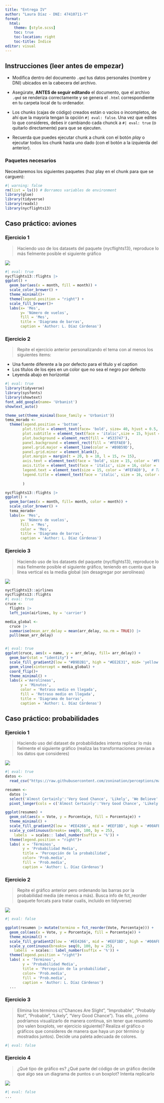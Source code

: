 ```yaml
---
title: "Entrega IV"
author: "Laura Díaz - DNI: 47410711-Y"
format:
  html:
    theme: [style.scss]
    toc: true
    toc-location: right
    toc-title: Índice
editor: visual
---
```


## Instrucciones (leer antes de empezar)

-   Modifica dentro del documento `.qmd` tus datos personales (nombre y DNI) ubicados en la cabecera del archivo.

-   Asegúrate, **ANTES de seguir editando** el documento, que el archivo `.qmd` se renderiza correctamente y se genera el `.html` correspondiente en tu carpeta local de tu ordenador.

-   Los chunks (cajas de código) creados están o vacíos o incompletos, de ahí que la mayoría tengan la opción `#| eval: false`. Una vez que edites lo que consideres, debes ir cambiando cada chunck a `#| eval: true` (o quitarlo directamente) para que se ejecuten.

-   Recuerda que puedes ejecutar chunk a chunk con el botón *play* o ejecutar todos los chunk hasta uno dado (con el botón a la izquierda del anterior).

### Paquetes necesarios

Necesitaremos los siguientes paquetes (haz play en el chunk para que se carguen):

```r
#| warning: false
rm(list = ls()) # Borramos variables de environment
library(glue)
library(tidyverse)
library(readxl)
library(nycflights13)
```

## Caso práctico: aviones

### Ejercicio 1

> Haciendo uso de los datasets del paquete {nycflights13}, reproduce lo más fielmente posible el siguiente gráfico

![](./fig1.jpg)

```r
#| eval: true
nycflights13::flights |> 
ggplot() + 
  geom_bar(aes(x = month, fill = month)) +
  scale_color_brewer() +
  theme_minimal()+
  theme(legend.position = "right") +
  scale_fill_brewer()+
  labs(x= 'Mes', 
       y= 'Número de vuelos', 
       fill = 'Mes',
       title = 'Diagrama de barras',
       caption = 'Author: L. Díaz Cárdenas')
```

### Ejercicio 2

> Repite el ejercicio anterior personalizando el tema con al menos los siguientes items:

-   Una fuente diferente a la por defecto para el título y el caption
-   Los títulos de los ejes en un color que no sea el negro por defecto
-   Leyenda abajo en horizontal

```r
#| eval: true
library(tidyverse)
library(sysfonts)
library(showtext)
font_add_google(name= 'Urbanist')
showtext_auto()

theme_set(theme_minimal(base_family = 'Urbanist'))
tema_morado <-
  theme(legend.position = 'bottom',
        plot.title = element_text(face= 'bold', size= 40, hjust = 0.5, margin = margin(t = 5, b= 20), color = '#FEFAE0'),
        plot.subtitle = element_text(face = 'italic',size = 15, hjust = 0.5, margin = margin(b = 10), color = '#FEFAE0'),
        plot.background = element_rect(fill = '#533747'),
        panel.background = element_rect(fill = '#FEFAE0'),
        panel.grid.major = element_line(color = '#B9B59D'),
        panel.grid.minor = element_blank(),
        plot.margin = margin(t = 20, b = 10, l = 15, r= 15),
        axis.text = element_text(face = 'bold', size = 15, color = '#FEFAE0'),  # Tamaño del texto de los ejes
        axis.title = element_text(face = 'italic', size = 16, color = '#FEFAE0'),  # Tamaño del texto de los títulos de ejes
        legend.text = element_text(size = 15, color = '#FEFAE0'),  # Tamaño del texto de la leyenda
        legend.title = element_text(face = 'italic', size = 16, color = '#FEFAE0')
        
        )

nycflights13::flights |> 
ggplot() + 
  geom_bar(aes(x = month, fill= month, color = month)) +
  scale_color_brewer() +
  tema_morado+
  labs(x= 'Mes', 
       y= 'Número de vuelos', 
       fill = 'Mes',
       color = 'Mes',
       title = 'Diagrama de barras',
       caption = 'Author: L. Díaz Cárdenas')
```

### Ejercicio 3

> Haciendo uso de los datasets del paquete {nycflights13}, reproduce lo más fielmente posible el siguiente gráfico, teniendo en cuenta que la línea vertical es la media global (sin desagregar por aerolíneas)

![](./fig2.jpg)

```r

nycflights13::airlines
nycflights13::flights
#| eval: true
cruce <- 
  flights |> 
  left_join(airlines, by = 'carrier') 

media_global <- 
  cruce |> 
  summarise(mean_arr_delay = mean(arr_delay, na.rm = TRUE)) |> 
  pull(mean_arr_delay)


#| eval: true
ggplot(cruce, aes(x = name, y = arr_delay, fill= arr_delay)) + 
  geom_bar(stat = "identity") +
  scale_fill_gradient2(low = "#B9D2B1", high = "#EE2E31", mid= 'yellow') +
  geom_vline(xintercept = media_global) +
  coord_flip()+
  theme_minimal() +
  labs(x ='Aerolíneas',
       y = 'Minutos',
       color = 'Retraso medio en llegada',
       fill = 'Retraso medio en llegada',
       title = 'Diagrama de barras',
       caption = 'Author: L. Díaz Cárdenas')
```

## Caso práctico: probabilidades

### Ejercicio 1

> Haciendo uso del dataset de probabilidades intenta replicar lo más fielmente el siguiente gráfico (realiza las transformaciones previas a los datos que consideres)

![](./fig3.jpg)

```r
#| eval: true
datos <-
  read_csv("https://raw.githubusercontent.com/zonination/perceptions/master/probly.csv")

resumen <-
  datos |> 
  select('Almost Certainly':'Very Good Chance', 'Likely', 'We Believe': 'We Doubt', 'Unlikely':'Probably Not', 'Almost No Chance': 'Highly Unlikely') |> 
  pivot_longer(cols = c('Almost Certainly':'Very Good Chance', 'Likely', 'We Believe': 'We Doubt', 'Unlikely':'Probably Not', 'Almost No Chance': 'Highly Unlikely'), names_to = "Vote", values_to = "Porcentaje")

ggplot(resumen) +
  geom_col(aes(x = Vote, y = Porcentaje, fill = Porcentaje)) +
  theme_minimal() +
  scale_fill_gradient2(low = '#EE4266', mid = '#EEF1BD', high = '#00AFB5')+
  scale_y_continuous(breaks= seq(0, 100, by = 25),
    labels  = scales:: label_number(suffix = '%')) +
  theme(legend.position = "right")+
  labs( x = 'Términos', 
        y = 'Probabilidad Media', 
        title = 'Percepción de la probabilidad',
        color= 'Prob.media',
        fill = 'Prob.media',
        caption = 'Author: L. Díaz Cárdenas')
```

### Ejercicio 2

> Repite el gráfico anterior pero ordenando las barras por la probabilidad media (de menos a más). Busca info de fct_reorder (paquete forcats para tratar cualis, incluido en tidyverse)

![](./fig4.jpg)

```r
#| eval: false

ggplot(resumen |> mutate(termino = fct_reorder(Vote, Porcentaje))) +
  geom_col(aes(x = Vote, y = Porcentaje, fill = Porcentaje)) +
  theme_minimal() +
  scale_fill_gradient2(low = '#EE4266', mid = '#EEF1BD', high = '#00AFB5')+
  scale_y_continuous(breaks= seq(0, 100, by = 25),
    labels  = scales:: label_number(suffix = '%')) +
  theme(legend.position = "right")+
  labs( x = 'Términos', 
        y = 'Probabilidad Media', 
        title = 'Percepción de la probabilidad',
        color= 'Prob.media',
        fill = 'Prob.media',
        caption = 'Author: L. Díaz Cárdenas')
  ...
```

### Ejercicio 3

> Elimina los términos c("Chances Are Slight", "Improbable", "Probably Not", "Probable", "Likely", "Very Good Chance"). Tras ello, ¿cómo podríamos visualizarlo de manera continua, sin tener que resumirlo (no valen boxplots, ver ejercicio siguiente)? Realiza el gráfico o gráficos que consideres de manera que haya un por término (y mostrados juntos). Decide una paleta adecuada de colores.

```r
#| eval: false
```

### Ejercicio 4

> ¿Qué tipo de gráfico es? ¿Qué parte del código de un gráfico decide que algo sea un diagrama de puntos o un boxplot? Intenta replicarlo

![](./fig5.png)

```r
#| eval: false
...
```

